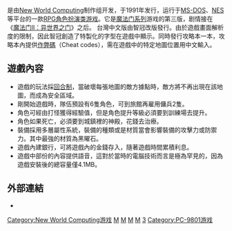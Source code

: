 {{Unreferenced |time=2010-09-14T02:46:03+00:00 }}
{{noteTA
|G1=Games
|G2=Might&Magic
}}
{{Infobox VG
|title = 魔法门III：幻岛历险记
|image = [[Image:Might_and_Magic_III_Cover.jpg|256px]]
|developer = [[New_World_Computing|New World Computing]]
|publisher = [[New_World_Computing|New World Computing]]
|designer = [[Jon_Van_Caneghem|Jon Van Caneghem]]
|released = 1991年
|genre = [[電子角色扮演遊戲|角色扮演游戏]]
|modes = [[单人游戏|单人游戏]]
|platforms = [[MS-DOS|MS-DOS]]、[[Amiga|Amiga]]、[[Mac_OS|Mac OS]]、[[NEC_PC-9801|NEC PC-9801]]、[[Mega-CD|Mega-CD]]、[[TurboGrafx-CD|TurboGrafx-CD]]、[[Super_Nintendo_Entertainment_System|SNES]]
}}

{{vgname|魔法门III：幻岛历险记|en=Might and Magic III: Isles of Terra}}是由[[New_World_Computing|New World Computing]]制作组开发，于1991年发行，运行于[[MS-DOS|MS-DOS]]、[[NES|NES]]等平台的一款[[電子角色扮演遊戲|RPG角色扮演类游戏]]。它是[[魔法门系列|魔法门系列]]游戏的第三版，剧情接在《[[魔法门II：异世界之门|魔法门II：异世界之门]]》之后。
台灣中文版由智冠改版發行。由於遊戲畫面解析度的限制，因此智冠創造了特製化的字型在遊戲中顯示。同時發行攻略本一本，攻略本內提供[[游戏作弊|作弊碼]]（Cheat codes），需在遊戲中的特定地圖位置用中文輸入。

==遊戲內容==
*遊戲的玩法採[[回合制|回合制]]，當破壞每張地圖的敵方據點時，敵方將不再出現在該地圖，而成為安全區域。
*剛開始遊戲時，隊伍預設有6隻角色，可到旅館再雇用傭兵2隻。
*角色可經由打怪獲得經驗值，但是角色提升等級必須要到訓練場去提升。
*角色如果死亡，必須要到城鎮裡的神殿，花錢去治療。
*裝備採用多層屬性系統，裝備的種類或是材質當會影響裝備的攻擊力或防禦力。其中最強的材質為黑曜石。
*遊戲內建銀行，可將遊戲內的金錢存入，隨著遊戲時間累積利息。
*遊戲中部份的內容提供語音，這對於當時的電腦技術而言是極為罕見的，因為遊戲安裝後的總容量僅4.1MB。

==外部連結==
*{{Moby game|id=/might-and-magic-iii-isles-of-terra}}

{{魔法门系列}}

[[Category:New_World_Computing游戏|Category:New World Computing游戏]]
[[Category:電子角色扮演遊戲|M]]
[[Category:第一人稱遊戲|M]]
[[Category:1991年电子游戏|M]]
[[Category:DOS遊戲|M]]
[[Category:魔法門系列|3]]
[[Category:PC-9801游戏|Category:PC-9801游戏]]